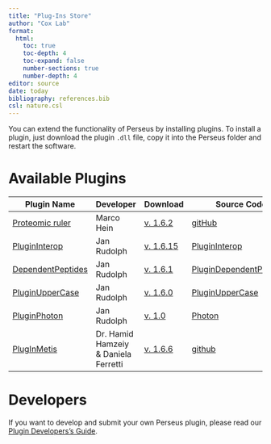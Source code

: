 ```yaml
---
title: "Plug-Ins Store"
author: "Cox Lab"
format: 
  html:
    toc: true
    toc-depth: 4
    toc-expand: false
    number-sections: true
    number-depth: 4
editor: source
date: today
bibliography: references.bib
csl: nature.csl
---
```


You can extend the functionality of Perseus by installing plugins.
To install a plugin, just download the plugin `.dll` file, copy it into the Perseus folder and restart the software.

# Available Plugins {#sec-plugin-table}

| Plugin Name | Developer | Download | Source Code | Compatibility |
|-------------|------------------------|-------------|-------------|---------|
| [Proteomic ruler](docs/proteomicruler.html) | Marco Hein | [v. 1.6.2](https://maxquant.net/download_asset/pluginproteomicruler/latest) | [gitHub](https://github.com/JurgenCox/perseus-plugins) | Perseus 2.0.11 |
| [PluginInterop](https://github.com/jdrudolph/PluginInterop) | Jan Rudolph | [v. 1.6.15](https://maxquant.net/download_asset/plugininterop/latest) | [PluginInterop](https://github.com/cox-labs/PluginInterop) | Perseus 2.0.11 |
| [DependentPeptides](https://github.com/cox-labs/PluginDependentPeptides) | Jan Rudolph | [v. 1.6.1](https://maxquant.net/download_asset/plugindependentpeptides/latest) | [PluginDependentPeptides](GitHub) | Perseus 2.0.11 |
|[PluginUpperCase](https://github.com/jdrudolph/PluginUpperCase) | Jan Rudolph | [v. 1.6.0](https://maxquant.net/download_asset/pluginuppercase/latest) | [PluginUpperCase](https://github.com/jdrudolph/PluginUpperCase) | Perseus 2.0.11 |
|[PluginPhoton](https://github.com/jdrudolph/photon) | Jan Rudolph | [v. 1.0](https://maxquant.net/download_asset/pluginphoton/latest) | [Photon](https://github.com/jdrudolph/photon) |Perseus 2.0.11 |
|[PlugInMetis](https://github.com/JurgenCox/perseus-plugins) | Dr. Hamid Hamzeiy & Daniela Ferretti | [v. 1.6.6](https://maxquant.net/download_asset/pluginmetis/latest) | [github](https://github.com/JurgenCox/perseus-plugins) | Perseus 2.0.11 |


<!--
- Do we offer older version for download?
- Are older version also compatible with the up-to-date version of Perseus?

| ::: | ::: | {{perseus:user:plugins:proteomicruler:pluginproteomicruler_0.1.3.zip|v.0.1.3 (2014-10-02)}} | ::: | Perseus 1.5.0.30 - 1.5.0.31 |
| ::: | ::: | {{perseus:user:plugins:proteomicruler:pluginproteomicruler_0.1.4.zip|v.0.1.4 (2014-12-10)}} | ::: | Perseus 1.5.1.16  |
| ::: | ::: | {{perseus:user:plugins:pluginproteomicruler.zip|v.0.1.5 (2015-07-01)}} | ::: | Perseus 1.5.2.4 |
| ::: | ::: | {{perseus:user:plugins:proteomicruler:pluginproteomicruler_0.1.6.zip|v.0.1.6 (2016-05-31)}} | ::: | Perseus 1.5.5.0 |
...
| ::: | ::: | {{perseus:user:plugins:plugininterop:plugininterop_1.6.0.1.zip|1.6.0.1 (2017-08-03)}} | ::: | ::: |
| ::: | ::: | {{perseus:user:plugins:plugininterop:plugininterop_1.6.0.2.zip|1.6.0.2 (2017-10-18)}} | ::: | ::: |
| ::: | ::: | {{perseus:user:plugins:plugininterop:plugininterop_1.6.1.0.zip|1.6.1.0 (2017-12-19)}} | ::: | Perseus 1.6.1.0 |
...
| ::: | ::: | {{perseus:user:plugins:plugindependentpeptides:plugindependentpeptides_1.6.0.1.zip|1.6.0.1 (2017-08-03)}} | ::: | ::: |
| ::: | ::: | {{perseus:user:plugins:plugindependentpeptides:plugindependentpeptides_1.6.0.2.zip|1.6.0.2 (2017-08-10)}} | ::: | ::: |
| ::: | ::: | {{perseus:user:plugins:plugindependentpeptides:plugindependentpeptides_1.6.1.0.zip|1.6.1.0 (2017-12-19)}} | ::: | Perseus 1.6.1.0 |

-->

# Developers

If you want to develop and submit your own Perseus plugin, please read our [Plugin Developers's Guide](docs/developersguide.html).

